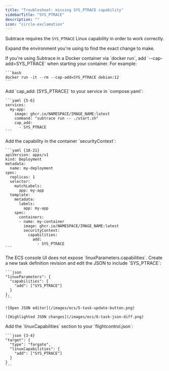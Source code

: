 ```yaml
---
title: "Troubleshoot: missing SYS_PTRACE capability"
sidebarTitle: "SYS_PTRACE"
description: ""
icon: "circle-exclamation"
---
```


Subtrace requires the `SYS_PTRACE` Linux capability in order to work correctly.

Expand the environment you're using to find the exact change to make.

<AccordionGroup>
  <Accordion title="Docker (docker run)">
    If you're using Subtrace in a Docker container via `docker run`, add `--cap-add=SYS_PTRACE` when starting your container. For example:

    ```bash
    docker run -it --rm --cap-add=SYS_PTRACE debian:12
    ```
  </Accordion>

  <Accordion title="Docker Compose">
    Add `cap_add: [SYS_PTRACE]` to your service in `compose.yaml`:

    ```yaml {5-6}
    services:
      my-app:
        image: ghcr.io/NAMESPACE/IMAGE_NAME:latest
        command: "subtrace run -- ./start.sh"
        cap_add:
          - SYS_PTRACE
    ```
  </Accordion>

  <Accordion title="Kubernetes (Deployments/Pods)">
    Add the capability in the container `securityContext`:

    ```yaml {18-21}
    apiVersion: apps/v1
    kind: Deployment
    metadata:
      name: my-deployment
    spec:
      replicas: 1
      selector:
        matchLabels:
          app: my-app
      template:
        metadata:
          labels:
            app: my-app
        spec:
          containers:
          - name: my-container
            image: ghcr.io/NAMESPACE/IMAGE_NAME:latest
            securityContext:
              capabilities:
                add:
                  - SYS_PTRACE
    ```
  </Accordion>

  <Accordion title="Amazon ECS (Fargate)">
    The ECS console UI does not expose `linuxParameters.capabilities`. Create a new task definition revision and edit the JSON to include `SYS_PTRACE`:

    ```json
    "linuxParameters": {
      "capabilities": {
        "add": ["SYS_PTRACE"]
      }
    },
    ```

    ![Open JSON editor](/images/ecs/5-task-update-button.png)

    ![Highlighted JSON changes](/images/ecs/6-task-json-diff.png)
  </Accordion>

  <Accordion title="Flightcontrol">
    Add the `linuxCapabilities` section to your `flightcontrol.json`:

    ```json {3-4}
    "target": {
      "type": "fargate",
      "linuxCapabilities": {
        "add": ["SYS_PTRACE"]
      }
    }
    ```
  </Accordion>

</AccordionGroup>
